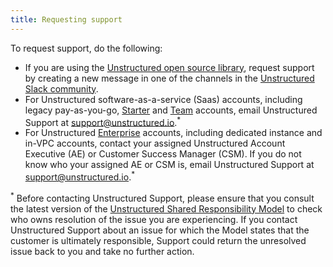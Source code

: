 ```yaml
---
title: Requesting support
---
```


To request support, do the following:

- If you are using the [Unstructured open source library](/open-source/introduction/overview), 
  request support by creating a new message in 
  one of the channels in the [Unstructured Slack community](https://short.unstructured.io/pzw05l7).
- For Unstructured software-as-a-service (Saas) accounts, including legacy pay-as-you-go, 
  [Starter](https://unstructured.io/pricing) and [Team](https://unstructured.io/pricing) accounts, 
  email Unstructured Support at [support@unstructured.io](mailto:support@unstructured.io).<sup>*</sup>
- For Unstructured [Enterprise](/enterprise/overview) accounts, including dedicated instance and in-VPC accounts, 
  contact your assigned Unstructured Account Executive (AE) or Customer Success Manager (CSM). 
  If you do not know who your assigned AE or CSM is, 
  email Unstructured Support at [support@unstructured.io](mailto:support@unstructured.io).<sup>*</sup>

<sup>*</sup> Before contacting Unstructured Support, please ensure that you consult the 
latest version of the [Unstructured Shared Responsibility Model](/support/shared-responsibility) to check 
who owns resolution of the issue you are experiencing. If you contact Unstructured Support about an issue for 
which the Model states that the customer is ultimately responsible, Support could return the unresolved issue 
back to you and take no further action.